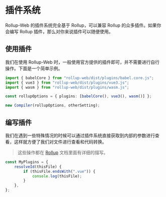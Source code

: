 
# 插件系统

Rollup-Web 的插件系统完全基于 Rollup，可以兼容 Rollup 的众多插件。如果你会编写 Rollup 插件，那么对你来说插件可以随便使用。

## 使用插件

我们在使用 Rollup-Web 时，一般使用官方提供的插件即可，并不需要进行自行操作。下面是一个简单示例。

```ts
import { babelCore } from "rollup-web/dist/plugins/babel.core.js";
import { vue3 } from "rollup-web/dist/plugins/vue3.js";
import { wasm } from "rollup-web/dist/plugins/wasm.js";

const rollupOptions = { plugins: [babelCore(), vue3(), wasm()] };

new Compiler(rollupOptions, otherSetting);
```

## 编写插件

我们在遇到一些特殊情况的时候可以通过插件系统直接获取到内部的参数进行查看，这样就方便了我们对文件进行查看和代码转换。

> 这些操作都在 [Rollup](https://rollupjs.org/guide/en/#plugins-overview) 文档里面有详细的描写。

```ts
const MyPlugins = {
    resolveId(thisFile) {
        if (thisFile.endsWith(".vue")) {
            console.log(thisFile);
        }
    },
};
```
